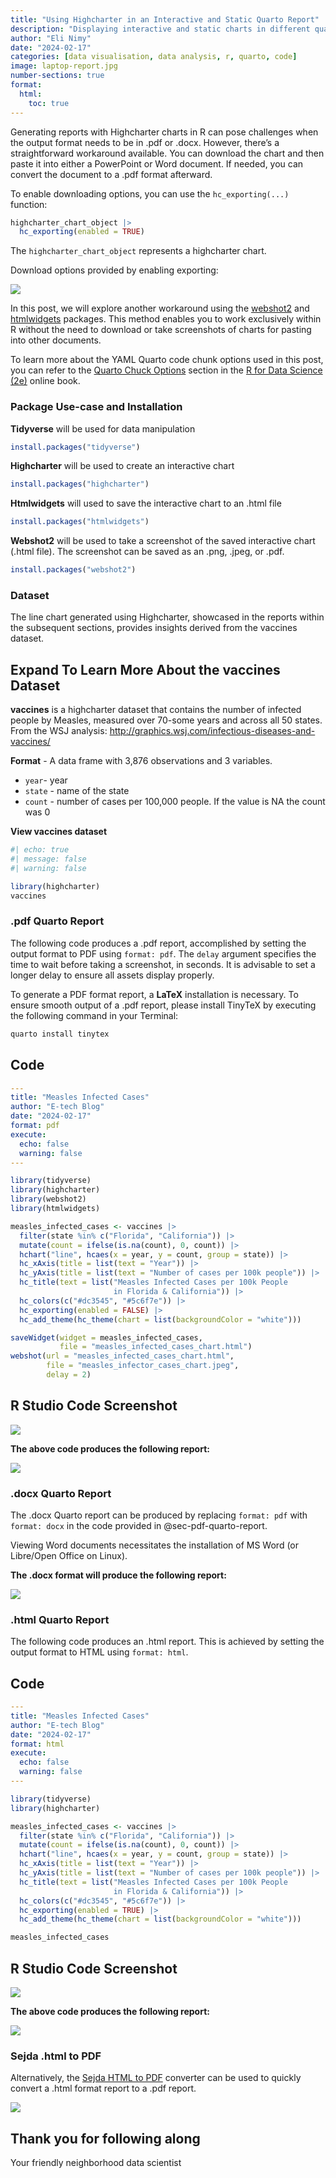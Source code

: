 ```yaml
---
title: "Using Highcharter in an Interactive and Static Quarto Report"
description: "Displaying interactive and static charts in different quarto report formats: .html, .pdf, and docx (word document)"
author: "Eli Nimy"
date: "2024-02-17"
categories: [data visualisation, data analysis, r, quarto, code]
image: laptop-report.jpg
number-sections: true
format: 
  html:
    toc: true
---
```


Generating reports with Highcharter charts in R can pose challenges when the output format needs to be in .pdf or .docx. However, there's a straightforward workaround available. You can download the chart and then paste it into either a PowerPoint or Word document. If needed, you can convert the document to a .pdf format afterward.

To enable downloading options, you can use the `hc_exporting(...)` function:

``` r
highcharter_chart_object |> 
  hc_exporting(enabled = TRUE)
```

The `highcharter_chart_object` represents a highcharter chart.

Download options provided by enabling exporting:

![](download-options.png)

In this post, we will explore another workaround using the [webshot2](https://rstudio.github.io/webshot2/) and [htmlwidgets](https://www.htmlwidgets.org/) packages. This method enables you to work exclusively within R without the need to download or take screenshots of charts for pasting into other documents.

::: callout-note
To learn more about the YAML Quarto code chunk options used in this post, you can refer to the [Quarto Chuck Options](https://r4ds.hadley.nz/quarto#chunk-options) section in the [R for Data Science (2e)](https://r4ds.hadley.nz/) online book.
:::

### Package Use-case and Installation

**Tidyverse** will be used for data manipulation

``` r
install.packages("tidyverse")
```

**Highcharter** will be used to create an interactive chart

``` r
install.packages("highcharter")
```

**Htmlwidgets** will used to save the interactive chart to an .html file

``` r
install.packages("htmlwidgets")
```

**Webshot2** will be used to take a screenshot of the saved interactive chart (.html file). The screenshot can be saved as an .png, .jpeg, or .pdf.

``` r
install.packages("webshot2")
```

### Dataset

The line chart generated using Highcharter, showcased in the reports within the subsequent sections, provides insights derived from the vaccines dataset.

::: {.callout-note collapse="true"}
## Expand To Learn More About the vaccines Dataset

**vaccines** is a highcharter dataset that contains the number of infected people by Measles, measured over 70-some years and across all 50 states. From the WSJ analysis: <http://graphics.wsj.com/infectious-diseases-and-vaccines/>

**Format** - A data frame with 3,876 observations and 3 variables.

-   `year`- year
-   `state` - name of the state
-   `count` - number of cases per 100,000 people. If the value is NA the count was 0

**View vaccines dataset**

```r
#| echo: true
#| message: false
#| warning: false

library(highcharter)
vaccines
```
:::

### .pdf Quarto Report {#sec-pdf-quarto-report}

The following code produces a .pdf report, accomplished by setting the output format to PDF using `format: pdf`. The `delay` argument specifies the time to wait before taking a screenshot, in seconds. It is advisable to set a longer delay to ensure all assets display properly.

::: callout-note
To generate a PDF format report, a **LaTeX** installation is necessary. To ensure smooth output of a .pdf report, please install TinyTeX by executing the following command in your Terminal:

``` .bash
quarto install tinytex
```
:::

::: panel-tabset
## Code

``` yaml
---
title: "Measles Infected Cases"
author: "E-tech Blog"
date: "2024-02-17"
format: pdf
execute:
  echo: false
  warning: false
---
```

``` r
library(tidyverse) 
library(highcharter)
library(webshot2)
library(htmlwidgets)

measles_infected_cases <- vaccines |> 
  filter(state %in% c("Florida", "California")) |> 
  mutate(count = ifelse(is.na(count), 0, count)) |> 
  hchart("line", hcaes(x = year, y = count, group = state)) |> 
  hc_xAxis(title = list(text = "Year")) |>  
  hc_yAxis(title = list(text = "Number of cases per 100k people")) |>  
  hc_title(text = list("Measles Infected Cases per 100k People 
                       in Florida & California")) |> 
  hc_colors(c("#dc3545", "#5c6f7e")) |> 
  hc_exporting(enabled = FALSE) |> 
  hc_add_theme(hc_theme(chart = list(backgroundColor = "white")))

saveWidget(widget = measles_infected_cases,
           file = "measles_infected_cases_chart.html")
webshot(url = "measles_infected_cases_chart.html",
        file = "measles_infector_cases_chart.jpeg",
        delay = 2)
```

## R Studio Code Screenshot

![](rstudio-pdf-report-code-snippet.png)
:::

**The above code produces the following report:**

![](pdf_report.png)

### .docx Quarto Report

The .docx Quarto report can be produced by replacing `format: pdf` with `format: docx` in the code provided in @sec-pdf-quarto-report. 

::: callout-note
Viewing Word documents necessitates the installation of MS Word (or Libre/Open Office on Linux).
:::

**The .docx format will produce the following report:**

![](docx_report.png)

### .html Quarto Report

The following code produces an .html report. This is achieved by setting the output format to HTML using `format: html`.

::: panel-tabset
## Code

``` yaml
---
title: "Measles Infected Cases"
author: "E-tech Blog"
date: "2024-02-17"
format: html
execute:
  echo: false
  warning: false
---
```

``` r
library(tidyverse) 
library(highcharter)

measles_infected_cases <- vaccines |> 
  filter(state %in% c("Florida", "California")) |> 
  mutate(count = ifelse(is.na(count), 0, count)) |> 
  hchart("line", hcaes(x = year, y = count, group = state)) |> 
  hc_xAxis(title = list(text = "Year")) |>  
  hc_yAxis(title = list(text = "Number of cases per 100k people")) |>  
  hc_title(text = list("Measles Infected Cases per 100k People 
                       in Florida & California")) |> 
  hc_colors(c("#dc3545", "#5c6f7e")) |> 
  hc_exporting(enabled = TRUE) |> 
  hc_add_theme(hc_theme(chart = list(backgroundColor = "white")))

measles_infected_cases
```

## R Studio Code Screenshot

![](rstudio-html-report-code-snippet.png)
:::

**The above code produces the following report:**

![](html_report.png)

### Sejda .html to PDF

Alternatively, the [Sejda HTML to PDF](https://www.sejda.com/html-to-pdf) converter can be used to quickly convert a .html format report to a .pdf report.

![](sedja-html-to-pdf-converter.png)

::: {.callout-note appearance="simple"}
## Thank you for following along

Your friendly neighborhood data scientist
:::
